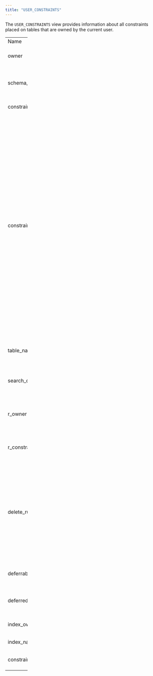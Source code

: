 ```yaml
---
title: "USER_CONSTRAINTS"
---
```


<div id="user_constraints" class="registered_link"></div>


The `USER_CONSTRAINTS` view provides information about all constraints placed on tables that are owned by the current user.

<table style="width:14%;"><colgroup><col style="width: 2%" /><col style="width: 2%" /><col style="width: 8%" /></colgroup><tbody><tr class="odd"><td>Name</td><td>Type</td><td>Description</td></tr><tr class="even"><td>owner</td><td>TEXT</td><td>The name of the owner of the constraint.</td></tr><tr class="odd"><td>schema_name</td><td>TEXT</td><td>Name of the schema in which the constraint belongs.</td></tr><tr class="even"><td>constraint_name</td><td>TEXT</td><td>The name of the constraint.</td></tr><tr class="odd"><td><p>constraint_type</p></td><td><p>TEXT</p></td><td><p>The constraint type. Possible values are:</p><blockquote><p>C – check constraint</p><p>F – foreign key constraint</p><p>P – primary key constraint</p><p>U – unique key constraint</p><p>R – referential integrity constraint</p><p>V – constraint on a view</p><p>O – with read-only, on a view</p></blockquote></td></tr><tr class="even"><td>table_name</td><td>TEXT</td><td>Name of the table to which the constraint belongs.</td></tr><tr class="odd"><td>search_condition</td><td>TEXT</td><td>Search condition that applies to a check constraint.</td></tr><tr class="even"><td>r_owner</td><td>TEXT</td><td>Owner of a table referenced by a referential constraint.</td></tr><tr class="odd"><td>r_constraint_name</td><td>TEXT</td><td>Name of the constraint definition for a referenced table.</td></tr><tr class="even"><td><p>delete_rule</p></td><td><p>TEXT</p></td><td><p>The delete rule for a referential constraint. Possible values are:</p><blockquote><p>C – cascade</p><p>R – restrict</p><p>N – no action</p></blockquote></td></tr><tr class="odd"><td>deferrable</td><td>BOOLEAN</td><td>Specified if the constraint is deferrable (T or F).</td></tr><tr class="even"><td>deferred</td><td>BOOLEAN</td><td>Specifies if the constraint has been deferred (T or F).</td></tr><tr class="odd"><td>index_owner</td><td>TEXT</td><td>User name of the index owner.</td></tr><tr class="even"><td>index_name</td><td>TEXT</td><td>The name of the index.</td></tr><tr class="odd"><td>constraint_def</td><td>TEXT</td><td>The definition of the constraint.</td></tr></tbody></table>
